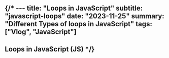 {/* ---
title: "Loops in JavaScript"
subtitle: "javascript-loops"
date: "2023-11-25"
summary: "Different Types of loops in JavaScript"
tags: ["Vlog", "JavaScript"]
---

## Loops in JavaScript (JS) */}